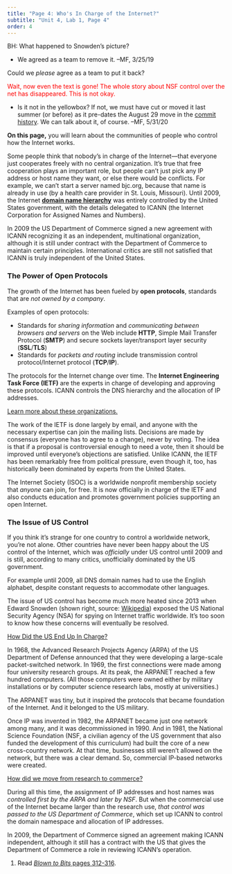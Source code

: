 ```yaml
---
title: "Page 4: Who's In Charge of the Internet?"
subtitle: "Unit 4, Lab 1, Page 4"
order: 4
---
```


::: todo


BH: What happened to Snowden's picture?

<ul>

<li>We agreed as a team to remove it. --MF, 3/25/19</li>

</ul>



Could we <em>please</em> agree as a team to put it back?



[Wait, now even the text is gone! The whole story about NSF control over
the net has disappeared. This is not okay.]{style="color:red"}

<ul>

<li>Is it not in the yellowbox? If not, we must have cut or moved it
last summer (or before) as it pre-dates the August 29 move in the
<a href="https://github.com/bjc-edc-2017-18/commits/master/4-internet/1-reliable-communication/4-who-is-in-charge.html">commit
history</a>. We can talk about it, of course. --MF, 5/31/20</li>

</ul>


:::

::: learn
**On this page,** you will learn about the communities
of people who control how the Internet works.
:::

Some people think that nobody's in charge of the Internet---that
everyone just cooperates freely with no central organization. It's true
that free cooperation plays an important role, but people can't just
pick any IP address or host name they want, or else there would be
conflicts. For example, we can't start a server named bjc.org, because
that name is already in use (by a health care provider in St. Louis,
Missouri). Until 2009, the Internet
**<a href="/4-internet/old/4-address-hierarchy.html" title="Address Hierarchy">domain
name hierarchy</a>** was entirely controlled by the United States
government, with the details delegated to ICANN (the Internet
Corporation for Assigned Names and Numbers).

::: endnote
In 2009 the US Department of Commerce signed a new agreement with ICANN
recognizing it as an independent, multinational organization, although
it is still under contract with the Department of Commerce to maintain
certain principles. International critics are still not satisfied that
ICANN is truly independent of the United States.
:::

<h3>The Power of Open Protocols</h3>

The growth of the Internet has been fueled by **open
protocols**, standards that are <em>not owned by a
company</em>.

::: takeNote
Examples of open protocols:

<ul>

<li>Standards for <em>sharing information</em> and <em>communicating
between browsers and servers</em> on the Web include
**HTTP**, Simple Mail Transfer Protocol
(**SMTP**) and secure sockets layer/transport layer
security (**SSL**/**TLS**)</li>

<li>Standards for <em>packets and routing</em> include transmission
control protocol/Internet protocol
(**TCP**/**IP**).</li>

</ul>
:::

The protocols for the Internet change over time. The **Internet
Engineering Task Force (IETF)** are the experts in charge of
developing and approving these protocols. ICANN controls the DNS
hierarchy and the allocation of IP addresses.

::: endnote
<a href="#hint-groups" data-bs-toggle="collapse" title="Learn more about the groups developing these protocols.">Learn
more about these organizations.</a>

::: {#hint-groups .collapse}
The work of the IETF is done largely by email, and anyone with the
necessary expertise can join the mailing lists. Decisions are made by
consensus (everyone has to agree to a change), never by voting. The idea
is that if a proposal is controversial enough to need a vote, then it
should be improved until everyone's objections are satisfied. Unlike
ICANN, the IETF has been remarkably free from political pressure, even
though it, too, has historically been dominated by experts from the
United States.

The Internet Society (ISOC) is a worldwide nonprofit membership
society that <em>anyone</em> can join, for free. It is now officially in
charge of the IETF and also conducts education and promotes government
policies supporting an open Internet.
:::
:::

<h3>The Issue of US Control</h3>

<!--<img class="float-end" src="/img/4-internet/snowden.png" width="300px" alt="Edward Snowden" title="Edward Snowden" />-->

If you think it's strange for one country to control a worldwide
network, you're not alone. Other countries have never been happy about
the US control of the Internet, which was <em>officially</em> under US
control until 2009 and is still, according to many critics, unofficially
dominated by the US government.

::: endnote
For example until 2009, all DNS domain names had to use the English
alphabet, despite constant requests to accommodate other languages.
:::

The issue of US control has become much more heated since 2013 when
Edward Snowden (shown right, source:
<a href="https://en.wikipedia.org/wiki/Edward_Snowden" target="_blank" title="Wikipedia: Edward Snowden">Wikipedia</a>)
exposed the US National Security Agency (NSA) for spying on Internet
traffic worldwide. It's too soon to know how these concerns will
eventually be resolved.

::: endnote
<a href="#hint-US" data-bs-toggle="collapse" title="How Did the US End Up In Charge?">How
Did the US End Up In Charge?</a>

::: {#hint-US .collapse}
In 1968, the Advanced Research Projects Agency (ARPA) of the US
Department of Defense announced that they were developing a large-scale
packet-switched network. In 1969, the first connections were made among
four university research groups. At its peak, the ARPANET reached a few
hundred computers. (All those computers were owned either by military
installations or by computer science research labs, mostly at
universities.)

The ARPANET was tiny, but it inspired the protocols that became
foundation of the Internet. And it belonged to the US military.

Once IP was invented in 1982, the ARPANET became just one network
among many, and it was decommissioned in 1990. And in 1981, the National
Science Foundation (NSF, a civilian agency of the US government that
also funded the development of this curriculum) had built the core of a
new cross-country network. At that time, businesses still weren't
allowed on the network, but there was a clear demand. So, commercial
IP-based networks were created.

<a href="#hint-commerce" data-bs-toggle="collapse" title="How did we move from research to commerce?">How
did we move from research to commerce?</a>

::: {#hint-commerce .collapse}
During all this time, the assignment of IP addresses and host names
was <em>controlled first by the ARPA and later by NSF</em>. But when the
commercial use of the Internet became larger than the research use,
<em>that control was passed to the US Department of Commerce</em>, which
set up ICANN to control the domain namespace and allocation of IP
addresses.

In 2009, the Department of Commerce signed an agreement making ICANN
independent, although it still has a contract with the US that gives the
Department of Commerce a role in reviewing ICANN's operation.
:::
:::
:::

::: ifTime
<ol>

<li>Read
<a href="http://www.bitsbook.com/wp-content/uploads/2008/12/B2B_3.pdf#page=330" target="_blank" title="Blown to Bits: Layers, Not Silos "><em>Blown
to Bits</em> pages 312-316</a>.</li>

</ol>
:::
